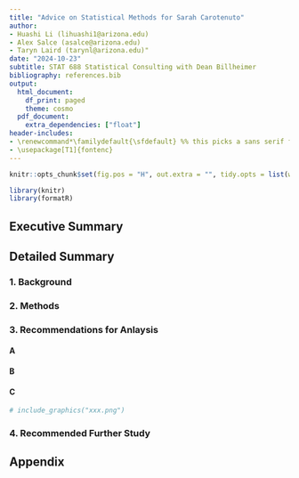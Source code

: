 ```yaml
---
title: "Advice on Statistical Methods for Sarah Carotenuto"
author: 
- Huashi Li (lihuashi1@arizona.edu)
- Alex Salce (asalce@arizona.edu)
- Taryn Laird (tarynl@arizona.edu)"
date: "2024-10-23"
subtitle: STAT 688 Statistical Consulting with Dean Billheimer
bibliography: references.bib
output: 
  html_document:
    df_print: paged
    theme: cosmo
  pdf_document:
    extra_dependencies: ["float"]
header-includes:
- \renewcommand*\familydefault{\sfdefault} %% this picks a sans serif font
- \usepackage[T1]{fontenc}
---
```


```r
knitr::opts_chunk$set(fig.pos = "H", out.extra = "", tidy.opts = list(width.cutoff = 60), tidy = TRUE)
```

```r
library(knitr)
library(formatR)
```

## Executive Summary




## **Detailed Summary**

### **1. Background**



### **2. Methods**






### **3. Recommendations for Anlaysis**

#### **A**



#### **B**



#### **C**




```r

# include_graphics("xxx.png")


```

### **4. Recommended Further Study**


## **Appendix**






